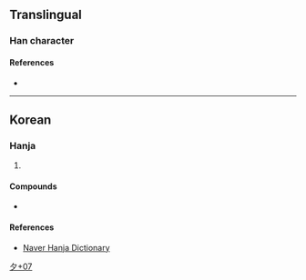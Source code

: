 {{character info/new}}
==Translingual==

===Han character===
{{Han char|rn=36|rad=夕|as=07|sn=10|four=|canj=NYRP|ids=⿱外叱}}

====References====
* {{Han ref|kx=0247.071|dj=0413.161|hdz=20863.111|uh=591E|ud=22814}}

----

==Korean==

===Hanja===
{{ko-hanja|hangeul=[[욋]]|rv=oet|mr=oet|y=woys}}

# {{rfdef|ko|sort=夕07}}

====Compounds====
* {{lang|ko|sc=Hant|[[夞怪面]]}}

====References====
* [http://hanja.naver.com/hanja?q=%E5%A4%9E Naver Hanja Dictionary]

[[Category:Korean-only CJKV Characters|夕+07]]